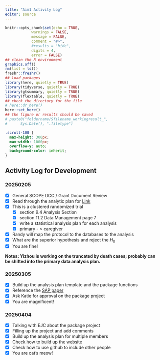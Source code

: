 ```yaml
---
title: "Aim1 Activity Log" 
editor: source
---
```


```r
knitr::opts_chunk$set(echo = TRUE,
            warnings = FALSE,
            message = FALSE,
            comment = "#>",
            #results = "hide",
            digits = 4,
            error = FALSE)
## clean the R environment
graphics.off()
rm(list = ls())
freshr::freshr()
## load packages
library(here, quietly = TRUE)
library(tidyverse, quietly = TRUE)
library(gtsummary, quietly = TRUE)
library(flextable, quietly = TRUE)
## check the directory for the file
# here::dr_here()
here::set_here()
## the figure or results should be saved 
# paste0("foldername/Sfilename_workingresult_", 
#      Sys.Date(), ".filetype")
```

```css
.scroll-100 {
  max-height: 300px;
  max-width: 1000px;
  overflow-y: auto;
  background-color: inherit;
}
```


## Activity Log for Development {#sec-activity_log}

### 20250205 {.unnumbered}

-   [x] General SCOPE DCC / Grant Document Review
-   [x] Read through the analytic plan for [Link](https://olucdenver.sharepoint.com/:w:/r/sites/SCOPEDCC/_layouts/15/Doc.aspx?sourcedoc=%7B05AEB1C9-7608-4E75-ACE8-BC9FE35B33D8%7D&file=2-26-2024%20protocol%20with%20track%20changes%20KLC.doc&action=default&mobileredirect=true)
-   [x] This is a clustered randomized trial
    -   [x] section 9.4 Analysis Section
    -   [x] section 11.2 Data Management page 7
    -   [x] write a statistical analysis plan for each analysis
    -   [x] primary - \> caregiver
-   [x] Randy will map the protocol to the databases to the analysis
-   [x] What are the superior hypothesis and reject the $H_0$
-   [x] You are fine!

**Notes: Yizhou is working on the truncated by death cases; probably can be shifted into the primary data analysis plan.**

### 20250305 {.unnumbered}

-   [x] Build up the analysis plan template and the package functions
-   [x] Reference the [SAP paper](https://www.sciencedirect.com/science/article/pii/S0885392422008570)
-   [x] Ask Katie for approval on the package project
-   [x] You are magnificent!

### 20250404 {.unnumbered}

-   [x] Talking with EJC about the package project
-   [x] Filling up the project and add comments
-   [x] Build up the analysis plan for multiple members
-   [x] Check how to build up the website
-   [x] Check how to use github to include other people
-   [x] You are cat's meow!
